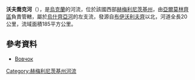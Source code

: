 <!-- 檔案不存在 [[Image:Ставок_у_Шарівці.JPG|right]] -->

'''沃夫喬克河'''（{{lang-uk|Вовчок}}），是[[烏克蘭|烏克蘭]]的河流，位於該國西部[[赫梅利尼茨基州|赫梅利尼茨基州]]，由[[亞爾莫林齊區|亞爾莫林齊區]]負責管轄，屬於[[烏什齊亞河|烏什齊亞河]]的左支流，發源自[[布伊沃利夫齊|布伊沃利夫齊]]以北，河道全長20公里，流域面積185平方公里。

==參考資料==
*[https://web.archive.org/web/20160324180453/http://vodgosp.km.ua/water-resources.php Вовчок]

{{DEFAULTSORT:Вовчок (притока Ушиці)}}
[[Category:赫梅利尼茨基州河流|Category:赫梅利尼茨基州河流]]


{{Ukraine-river-stub}}